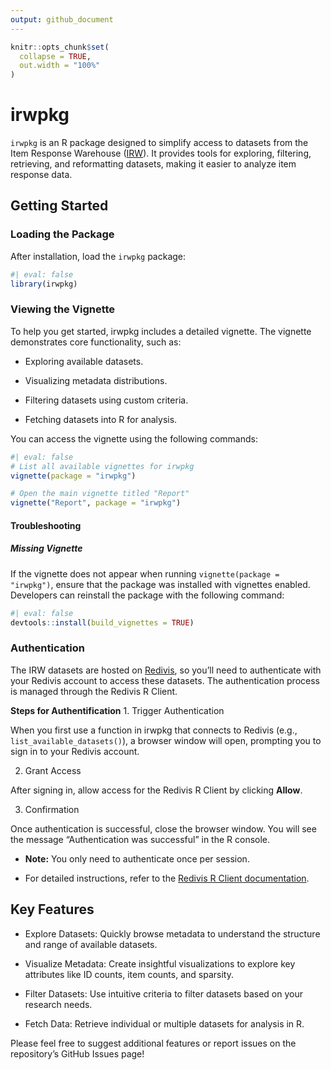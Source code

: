 ```yaml
---
output: github_document
---
```


```r
knitr::opts_chunk$set(
  collapse = TRUE,
  out.width = "100%"
)
```

# irwpkg

`irwpkg` is an R package designed to simplify access to datasets from the Item Response Warehouse ([IRW](https://datapages.github.io/irw/)). It provides tools for exploring, filtering, retrieving, and reformatting datasets, making it easier to analyze item response data.

<!-- ## Installation -->

<!-- To install the development version of `irwpkg` from [GitHub](https://github.com/): -->

<!-- ```{r} -->
<!-- #| eval: false -->
<!-- # Install the remotes package if needed -->
<!-- # install.packages("remotes") -->

<!-- # Install irwpkg from GitHub -->
<!-- remotes::install_github("hansorlee/irwpkg") -->
<!-- ``` -->

## Getting Started

### Loading the Package

After installation, load the `irwpkg` package:

```r
#| eval: false
library(irwpkg)
```

### Viewing the Vignette

To help you get started, irwpkg includes a detailed vignette. The vignette demonstrates core functionality, such as:

- Exploring available datasets.

- Visualizing metadata distributions.

- Filtering datasets using custom criteria.

- Fetching datasets into R for analysis.


You can access the vignette using the following commands:

```r
#| eval: false
# List all available vignettes for irwpkg
vignette(package = "irwpkg")

# Open the main vignette titled "Report"
vignette("Report", package = "irwpkg")
```

<!-- #### Troubleshooting -->

<!-- If the vignette does not appear, ensure that the package was installed with vignettes enabled. You can do this by reinstalling the package: -->
<!-- ```{r} -->
<!-- #| eval: false -->
<!-- # remotes::install_github("hansorlee/irwpkg", build_vignettes = TRUE) -->
<!-- ``` -->


#### Troubleshooting

##### Missing Vignette

If the vignette does not appear when running `vignette(package = "irwpkg")`, ensure that the package was installed with vignettes enabled. Developers can reinstall the package with the following command:

```r
#| eval: false
devtools::install(build_vignettes = TRUE)
```


### Authentication
The IRW datasets are hosted on [Redivis](https://redivis.com), so you’ll need to authenticate with your Redivis account to access these datasets. The authentication process is managed through the Redivis R Client.

**Steps for Authentification**
1. Trigger Authentication

When you first use a function in irwpkg that connects to Redivis (e.g., `list_available_datasets()`), a browser window will open, prompting you to sign in to your Redivis account.

2. Grant Access

After signing in, allow access for the Redivis R Client by clicking **Allow**.

3. Confirmation

Once authentication is successful, close the browser window. You will see the message “Authentication was successful” in the R console.


- **Note:** You only need to authenticate once per session.

- For detailed instructions, refer to the [Redivis R Client documentation](https://apidocs.redivis.com/client-libraries/redivis-r/getting-started).

## Key Features

- Explore Datasets: Quickly browse metadata to understand the structure and range of available datasets.

- Visualize Metadata: Create insightful visualizations to explore key attributes like ID counts, item counts, and sparsity.

- Filter Datasets: Use intuitive criteria to filter datasets based on your research needs.

- Fetch Data: Retrieve individual or multiple datasets for analysis in R.

Please feel free to suggest additional features or report issues on the repository’s GitHub Issues page!

